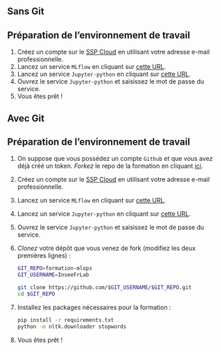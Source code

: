 ::: {.panel-tabset}
## Sans Git

::::{.callout-tip collapse="true" icon=false}
## Préparation de l'environnement de travail


:::::{.nonincremental}
1. Créez un compte sur le [SSP Cloud](https://datalab.sspcloud.fr/home) en utilisant votre adresse e-mail professionnelle.
2. Lancez un service `MLflow` en cliquant sur [cette URL](https://datalab.sspcloud.fr/launcher/automation/mlflow?autoLaunch=true).
3. Lancez un service `Jupyter-python` en cliquant sur [cette URL](https://datalab.sspcloud.fr/launcher/ide/jupyter-python?autoLaunch=true&init.personalInit=%C2%ABhttps%3A%2F%2Fraw.githubusercontent.com%2FInseeFrLab%2Fformation-mlops%2Fmain%2Finit.sh%C2%BB).
4. Ouvrez le service `Jupyter-python` et saisissez le mot de passe du service.
5. Vous êtes prêt !
:::::
::::

## Avec Git

::::{.callout-tip collapse="true" icon=false}
## Préparation de l'environnement de travail


:::::{.nonincremental}
1. On suppose que vous possédez un compte `Github` et que vous avez déjà créé un token. *Forkez* le repo de la formation en cliquant [ici](https://github.com/InseeFrLab/formation-mlops/fork).
2. Créez un compte sur le [SSP Cloud](https://datalab.sspcloud.fr/home) en utilisant votre adresse e-mail professionnelle.
3. Lancez un service `MLflow` en cliquant sur [cette URL](https://datalab.sspcloud.fr/launcher/automation/mlflow?autoLaunch=true).
4. Lancez un service `Jupyter-python` en cliquant sur [cette URL](https://datalab.sspcloud.fr/launcher/ide/jupyter-python?autoLaunch=true).
5. Ouvrez le service `Jupyter-python` et saisissez le mot de passe du service.
6. *Clonez* votre dépôt que vous venez de fork (modifiez les deux premières lignes) :

    ```.sh
    GIT_REPO=formation-mlops
    GIT_USERNAME=InseeFrLab

    git clone https://github.com/$GIT_USERNAME/$GIT_REPO.git
    cd $GIT_REPO
    ```
7. Installez les packages nécessaires pour la formation :

    ```sh
    pip install -r requirements.txt
    python -m nltk.downloader stopwords
    ```

8. Vous êtes prêt !
:::::
::::

:::
